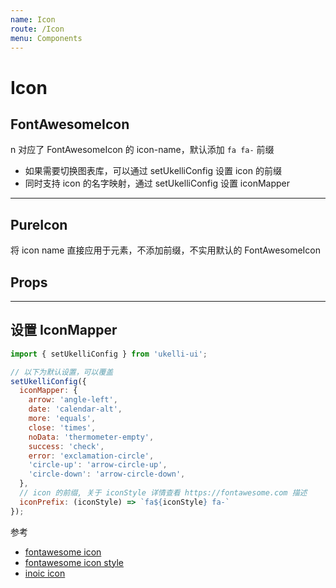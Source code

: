 ```yaml
---
name: Icon
route: /Icon
menu: Components
---
```



# Icon

## FontAwesomeIcon

n 对应了 FontAwesomeIcon 的 icon-name，默认添加 `fa fa-` 前缀

<Playground>
  <Icon n="balance-scale" classNames={['ms10']} style={{fontSize: 20}} />
  <Icon n="allergies" classNames={['ms10']} style={{fontSize: 20}} />
  <Icon n="address-book" classNames={['ms10']} style={{fontSize: 20}} />
  <Icon n="address-card" classNames={['ms10']} style={{fontSize: 20}} />
</Playground>

- 如果需要切换图表库，可以通过 setUkelliConfig 设置 icon 的前缀
- 同时支持 icon 的名字映射，通过 setUkelliConfig 设置 iconMapper

-----------

## PureIcon

将 icon name 直接应用于元素，不添加前缀，不实用默认的 FontAwesomeIcon

<Playground>
  <PureIcon n="fas fa-dungeon" classNames={['ms10']} style={{fontSize: 20}} />
</Playground>

## Props

<Props of={Icon} />

-----------

## 设置 IconMapper

```js
import { setUkelliConfig } from 'ukelli-ui';

// 以下为默认设置，可以覆盖
setUkelliConfig({
  iconMapper: {
    arrow: 'angle-left',
    date: 'calendar-alt',
    more: 'equals',
    close: 'times',
    noData: 'thermometer-empty',
    success: 'check',
    error: 'exclamation-circle',
    'circle-up': 'arrow-circle-up',
    'circle-down': 'arrow-circle-down',
  },
  // icon 的前缀, 关于 iconStyle 详情查看 https://fontawesome.com 描述
  iconPrefix: (iconStyle) => `fa${iconStyle} fa-`
});
```

参考

- [fontawesome icon](https://fontawesome.com/icons?d=gallery&m=free)
- [fontawesome icon style](https://fontawesome.com)
- [inoic icon](https://ionicons.com/usage)
